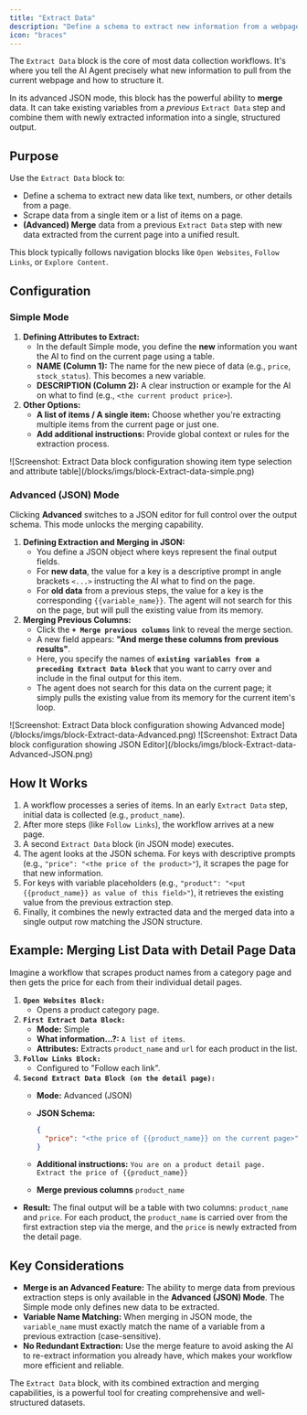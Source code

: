 ```yaml
---
title: "Extract Data"
description: "Define a schema to extract new information from a webpage and, in advanced mode, merge it with data from previous steps."
icon: "braces"
---
```


The `Extract Data` block is the core of most data collection workflows. It's where you tell the AI Agent precisely what new information to pull from the current webpage and how to structure it.

In its advanced JSON mode, this block has the powerful ability to **merge** data. It can take existing variables from a _previous_ `Extract Data` step and combine them with newly extracted information into a single, structured output.

## Purpose

Use the `Extract Data` block to:

- Define a schema to extract new data like text, numbers, or other details from a page.
- Scrape data from a single item or a list of items on a page.
- **(Advanced) Merge** data from a previous `Extract Data` step with new data extracted from the current page into a unified result.

This block typically follows navigation blocks like `Open Websites`, `Follow Links`, or `Explore Content`.

## Configuration

### Simple Mode

1. **Defining Attributes to Extract:**
   - In the default Simple mode, you define the **new** information you want the AI to find on the current page using a table.
   - **NAME (Column 1):** The name for the new piece of data (e.g., `price`, `stock_status`). This becomes a new variable.
   - **DESCRIPTION (Column 2):** A clear instruction or example for the AI on what to find (e.g., `<the current product price>`).
2. **Other Options:**
   - **A list of items / A single item:** Choose whether you're extracting multiple items from the current page or just one.
   - **Add additional instructions:** Provide global context or rules for the extraction process.

<Frame caption="Screenshot: Extract Data block configuration showing item type selection and attribute table">
  ![Screenshot: Extract Data block configuration showing item type selection and attribute table](/blocks/imgs/block-Extract-data-simple.png)
</Frame>

### Advanced (JSON) Mode

Clicking **Advanced** switches to a JSON editor for full control over the output schema. This mode unlocks the merging capability.

1. **Defining Extraction and Merging in JSON:**
   - You define a JSON object where keys represent the final output fields.
   - For **new data**, the value for a key is a descriptive prompt in angle brackets `<...>` instructing the AI what to find on the page.
   - For **old data** from a previous steps, the value for a key is the corresponding `{{variable_name}}`. The agent will not search for this on the page, but will pull the existing value from its memory.
2. **Merging Previous Columns:**
   - Click the **`+ Merge previous columns`** link to reveal the merge section.
   - A new field appears: **"And merge these columns from previous results"**.
   - Here, you specify the names of **`existing variables from a preceding Extract Data block`** that you want to carry over and include in the final output for this item.
   - The agent does not search for this data on the current page; it simply pulls the existing value from its memory for the current item's loop.

<Frame caption="Screenshot: Extract Data block configuration showing Advanced mode">
  ![Screenshot: Extract Data block configuration showing Advanced mode](/blocks/imgs/block-Extract-data-Advanced.png)
</Frame>

<Frame caption="Screenshot: Extract Data block configuration showing JSON Editor">
  ![Screenshot: Extract Data block configuration showing JSON Editor](/blocks/imgs/block-Extract-data-Advanced-JSON.png)
</Frame>

## How It Works

1. A workflow processes a series of items. In an early `Extract Data` step, initial data is collected (e.g., `product_name`).
2. After more steps (like `Follow Links`), the workflow arrives at a new page.
3. A second `Extract Data` block (in JSON mode) executes.
4. The agent looks at the JSON schema. For keys with descriptive prompts (e.g., `"price": "<the price of the product>"`), it scrapes the page for that new information.
5. For keys with variable placeholders (e.g., `"product": "<put {{product_name}} as value of this field>"`), it retrieves the existing value from the previous extraction step.
6. Finally, it combines the newly extracted data and the merged data into a single output row matching the JSON structure.

## Example: Merging List Data with Detail Page Data

Imagine a workflow that scrapes product names from a category page and then gets the price for each from their individual detail pages.

1. **`Open Websites Block:`**
   - Opens a product category page.
2. **`First Extract Data Block:`**
   - **Mode:** Simple
   - **What information...?:** `A list of items`.
   - **Attributes:** Extracts `product_name` and `url` for each product in the list.
3. **`Follow Links Block:`**
   - Configured to "Follow each link".
4. **`Second Extract Data Block (on the detail page):`**
   - **Mode:** Advanced (JSON)
   - **JSON Schema:**

     ```json
     {
       "price": "<the price of {{product_name}} on the current page>"
     }
     ```
   - **Additional instructions:** `You are on a product detail page. Extract the price of {{product_name}}`
   - **Merge previous columns** `product_name`

- **Result:** The final output will be a table with two columns: `product_name` and `price`. For each product, the `product_name` is carried over from the first extraction step via the merge, and the `price` is newly extracted from the detail page.

## Key Considerations

- **Merge is an Advanced Feature:** The ability to merge data from previous extraction steps is only available in the **Advanced (JSON) Mode**. The Simple mode only defines new data to be extracted.
- **Variable Name Matching:** When merging in JSON mode, the `variable_name` must exactly match the name of a variable from a previous extraction (case-sensitive).
- **No Redundant Extraction:** Use the merge feature to avoid asking the AI to re-extract information you already have, which makes your workflow more efficient and reliable.

The `Extract Data` block, with its combined extraction and merging capabilities, is a powerful tool for creating comprehensive and well-structured datasets.